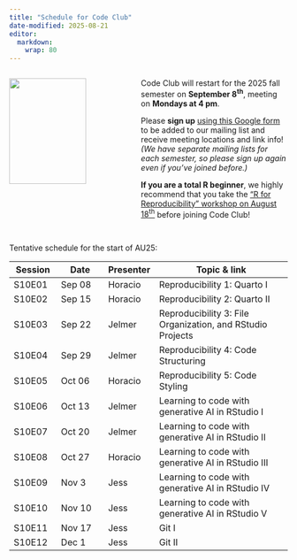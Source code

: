 ```yaml
---
title: "Schedule for Code Club"
date-modified: 2025-08-21
editor: 
  markdown: 
    wrap: 80
---
```


::::: columns
::: {.column width="45%"}
![](img/codeclub_logo.png){fig-align="center" width="80%"}
:::

::: {.column width="55%"}
Code Club will restart for the 2025 fall semester on **September 8^th^**,
meeting on **Mondays at 4 pm**.

Please **sign up** [using this Google form](https://forms.gle/eYkMvmJShrcANUrt5)
to be added to our mailing list and receive meeting locations and link info!
*(We have separate mailing lists for each semester, so please sign up again even
if you've joined before.)*

**If you are a total R beginner**, we highly recommend that you take the ["R for
Reproducibility" workshop on August 18^th^](../posts/ZZ_2025-08_workshop/)
before joining Code Club!

<hr style="height:1pt; visibility:hidden;" />
:::
:::::

Tentative schedule for the start of AU25:

| Session | Date   | Presenter | Topic & link                                               |
|--------------|--------------|--------------|----------------------------------------|
| S10E01  | Sep 08 | Horacio   | Reproducibility 1: Quarto I                                |
| S10E02  | Sep 15 | Horacio   | Reproducibility 2: Quarto II                               |
| S10E03  | Sep 22 | Jelmer    | Reproducibility 3: File Organization, and RStudio Projects |
| S10E04  | Sep 29 | Jelmer    | Reproducibility 4: Code Structuring                        |
| S10E05  | Oct 06 | Horacio   | Reproducibility 5: Code Styling                            |
| S10E06  | Oct 13 | Jelmer    | Learning to code with generative AI in RStudio I           |
| S10E07  | Oct 20 | Jelmer    | Learning to code with generative AI in RStudio II          |
| S10E08  | Oct 27 | Horacio   | Learning to code with generative AI in RStudio III         |
| S10E09  | Nov 3  | Jess      | Learning to code with generative AI in RStudio IV          |
| S10E10  | Nov 10 | Jess      | Learning to code with generative AI in RStudio V           |
| S10E11  | Nov 17 | Jess      | Git I                                                      |
| S10E12  | Dec 1  | Jess      | Git II                                                     |
